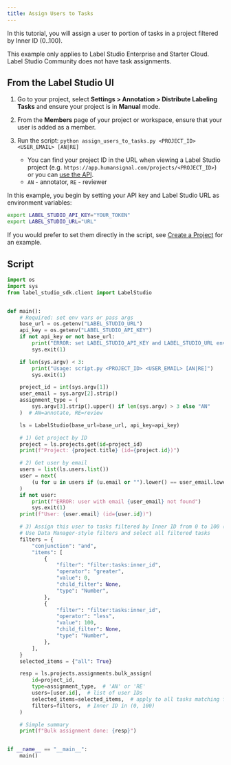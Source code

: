 ```yaml
---
title: Assign Users to Tasks
---
```


In this tutorial, you will assign a user to portion of tasks in a project filtered by Inner ID (0..100). 

<Note>
This example only applies to Label Studio Enterprise and Starter Cloud. Label Studio Community does not have task assignments. 
</Note>

## From the Label Studio UI

1. Go to your project, select **Settings > Annotation > Distribute Labeling Tasks** and ensure your project is in **Manual** mode. 

2. From the **Members** page of your project or workspace, ensure that your user is added as a member. 

3. Run the script: `python assign_users_to_tasks.py <PROJECT_ID> <USER_EMAIL> [AN|RE]`

    * You can find your project ID in the URL when viewing a Label Studio project (e.g. `https://app.humansignal.com/projects/<PROJECT_ID>`) or you can [use the API](../../api-reference/api-reference/projects/list).
    * `AN` - annotator, `RE` - reviewer

In this example, you begin by setting your API key and Label Studio URL as environment variables:

```bash
export LABEL_STUDIO_API_KEY="YOUR_TOKEN"
export LABEL_STUDIO_URL="URL"
```

If you would prefer to set them directly in the script, see [Create a Project](create-a-project) for an example. 

## Script

```py
import os
import sys
from label_studio_sdk.client import LabelStudio


def main():
    # Required: set env vars or pass args
    base_url = os.getenv("LABEL_STUDIO_URL")
    api_key = os.getenv("LABEL_STUDIO_API_KEY")
    if not api_key or not base_url:
        print("ERROR: set LABEL_STUDIO_API_KEY and LABEL_STUDIO_URL env var")
        sys.exit(1)

    if len(sys.argv) < 3:
        print("Usage: script.py <PROJECT_ID> <USER_EMAIL> [AN|RE]")
        sys.exit(1)

    project_id = int(sys.argv[1])
    user_email = sys.argv[2].strip()
    assignment_type = (
        sys.argv[3].strip().upper() if len(sys.argv) > 3 else "AN"
    )  # AN=annotate, RE=review

    ls = LabelStudio(base_url=base_url, api_key=api_key)

    # 1) Get project by ID
    project = ls.projects.get(id=project_id)
    print(f"Project: {project.title} (id={project.id})")

    # 2) Get user by email
    users = list(ls.users.list())
    user = next(
        (u for u in users if (u.email or "").lower() == user_email.lower()), None
    )
    if not user:
        print(f"ERROR: user with email {user_email} not found")
        sys.exit(1)
    print(f"User: {user.email} (id={user.id})")

    # 3) Assign this user to tasks filtered by Inner ID from 0 to 100 (portion of tasks)
    # Use Data Manager-style filters and select all filtered tasks
    filters = {
        "conjunction": "and",
        "items": [
            {
                "filter": "filter:tasks:inner_id",
                "operator": "greater",
                "value": 0,
                "child_filter": None,
                "type": "Number",
            },
            {
                "filter": "filter:tasks:inner_id",
                "operator": "less",
                "value": 100,
                "child_filter": None,
                "type": "Number",
            },
        ],
    }
    selected_items = {"all": True}

    resp = ls.projects.assignments.bulk_assign(
        id=project_id,
        type=assignment_type,  # 'AN' or 'RE'
        users=[user.id],  # list of user IDs
        selected_items=selected_items,  # apply to all tasks matching filters, or you can pass here specific task IDs
        filters=filters,  # Inner ID in (0, 100)
    )

    # Simple summary
    print(f"Bulk assignment done: {resp}")


if __name__ == "__main__":
    main()
```